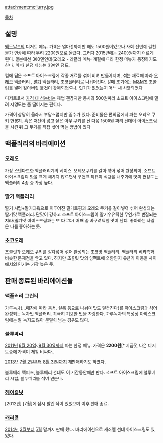 attachment:mcflurry.jpg

[[목차]]
== 설명 ==
[[맥도날드]]의 디저트 메뉴. 가격은 얼마전까지만 해도 1500원이었으나 사회 전반에 걸친 물가 인상에 따라 무려 2200원으로 올랐다. 그러다 2015년에는 2400원까지 이르게 된다. 일본에선 300엔인데(오레오 - 레귤러 메뉴) 계절에 따라 한정 메뉴가 등장하기도 한다. 이 때 한정 메뉴는 330엔 정도.

컵에 담은 소프트 아이스크림에 각종 재료를 섞어 비벼 만들어지며, 섞는 재료에 따라 [[오레오]] 맥플러리 , [[딸기]] 맥플러리, 초코플러리로 나뉘어진다.
발매 초기에는 [[M&M'S]] 초콜릿을 넣어 갈아버린 물건이 판매되엇으나, 인기가 없었는지 어느 새 사장되었다.

디저트로서 [[가격 대 성능비]]는 제법 괜찮지만 동사의 500원짜리 소프트 아이스크림에 밀려 지명도는 좀 떨어지는 편이다. 


가격이 상당히 올라서 부담스럽지만 꼼수가 있다. 준비물은 편의점에서 파는 오레오 쿠키 한봉지. 혹은 자신이 넣고 싶은 아무 쿠키를 산 다음 1500원 짜리 선데이 아이스크림을 시킨 뒤 그 두개를 직접 섞어 먹는 방법이 있다. 
== 맥플러리의 바리에이션 ==
=== [[오레오]] ===
가장 스탠다드한 맥플러리계의 베이스. 오레오쿠키를 갈아 넣어 섞어 완성되며, 소프트 아이스크림의 맛을 크게 헤치지 않으면서 쿠앤크 특유의 식감을 내주기에 맛의 완성도는 맥플러리 4종 중 가장 높다.

=== 딸기 맥플러리 ===
딸기 시럽+딸기과육으로 이루어진 딸기토핑과 오레오 쿠키를 갈아넣어 섞어 완성되는 딸기맛 맥플러리. 단맛이 강하고 소프트 아이스크림이 딸기우유틱한 무언가로 변질되는지라(딸기맛 아이스크림과는 또 다르다) 어째 좀 싸구려틱한 맛이 난다. 좋아하는 사람은 나름 좋아하는 듯.

=== 초코오레 ===
초콜릿과 [[오레오]] 쿠키를 갈아넣어 섞어 완성되는 초코맛 맥플러리. 맥플러리 베리촉과 비슷한 문제점을 안고 있다. 하지만 초콜릿 맛의 임팩트에 의함인지 유년기 아동들 사이에서의 인기는 가장 높은 듯.

== 판매 종료된 바리에이션들 ==
=== 맥플러리 그린티 ===
가루녹차(...매장에 따라 동서, 설록 등으로 나뉘며 맛도 달라진다)를 아이스크림과 섞어 완성되는 녹차맛 맥플러리. 지극히 기묘한 맛을 자랑한다. 가루녹차의 특성상 아이스크림에는 잘 녹지도 않아 분말이 남는 경우도 많다.

=== [[블루베리]] ===
[[2011년]] [[6월 20일]]~[[9월 30일]]까지 파는 한정 메뉴. 가격은 '''2200원'''[* 지금껏 나온 디저트중에 가격이 제일 비싸다.]

[[2013년]] [[7월 2일]]부터 [[8월 31일]]까지 재판매하기도 하였다.

블루베리 맥피즈, 블루베리 선데도 이 기간동안에만 판다.
소프트 아이스크림에 블루베리 시럽, 블루베리를 섞어 만든다.

=== [[헤이즐넛]] ===
[2012년] [7월]에 잠시 팔린 적이 있었으며 이후 판매 종료.

=== [[캐러멜]] ===
[[2014년]] [[3월]]부터 [[5월]] 말까지 판매 했다.
바리에이션으로 캐러멜 선데 아이스크림도 있었다.
